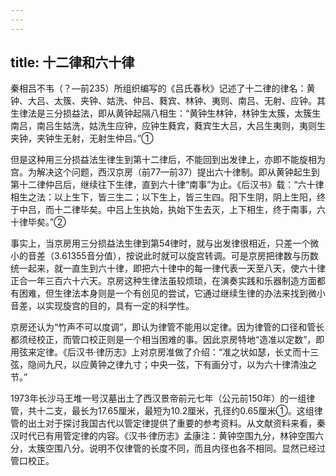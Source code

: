```yaml
---
---
---
```

title: 十二律和六十律
---



秦相吕不韦（？—前235）所组织编写的《吕氏春秋》记述了十二律的律名：黄钟、大吕、太簇、夹钟、姑洗、仲吕、蕤宾、林钟、夷则、南吕、无射、应钟。其生律法是三分损益法，即从黄钟起隔八相生：“黄钟生林钟，林钟生太簇，太簇生南吕，南吕生姑洗，姑洗生应钟，应钟生蕤宾，蕤宾生大吕，大吕生夷则，夷则生夹钟，夹钟生无射，无射生仲吕。”①

但是这种用三分损益法生律生到第十二律后，不能回到出发律上，亦即不能旋相为宫。为解决这个问题，西汉京房（前77—前37）提出六十律制。即从黄钟起生到第十二律仲吕后，继续往下生律，直到六十律“南事”为止。《后汉书》载：“六十律相生之法：以上生下，皆三生二；以下生上，皆三生四。阳下生阴，阴上生阳，终于中吕，而十二律毕矣。中吕上生执始，执始下生去灭，上下相生，终于南事，六十律毕矣。”②

事实上，当京房用三分损益法生律到第54律时，就与出发律很相近，只差一个微小的音差（3.61355音分值），按说此时就可以旋宫转调。可是京房把律数与历数统一起来，就一直生到六十律，即把六十律中的每一律代表一天至八天，使六十律正合一年三百六十六天。京房这种生律法虽较烦琐，在演奏实践和乐器制造方面都有困难，但生律法本身则是一个有创见的尝试，它通过继续生律的办法来找到微小音差，以实现旋宫的目的，具有一定的科学性。

京房还认为“竹声不可以度调”，即认为律管不能用以定律。因为律管的口径和管长都须经校正，而管口校正则是一个相当困难的事。因此京房特地“造准以定数”，即用弦来定律。《后汉书·律历志》上对京房准做了介绍：“准之状如瑟，长丈而十三弦，隐间九尺，以应黄钟之律九寸；中央一弦，下有画分寸，以为六十律清浊之节。”

1973年长沙马王堆一号汉墓出土了西汉景帝前元七年（公元前150年）的一组律管，共十二支，最长为17.65厘米，最短为10.2厘米，孔径约0.65厘米①。这组律管的出土对于探讨我国古代以管定律提供了重要的参考资料。从文献资料来看，秦汉时代已有用管定律的内容。《汉书·律历志》孟康注：黄钟空围九分，林钟空围六分，太簇空围八分。说明不仅律管的长度不同，而且内径也各不相同。显然已经过管口校正。
